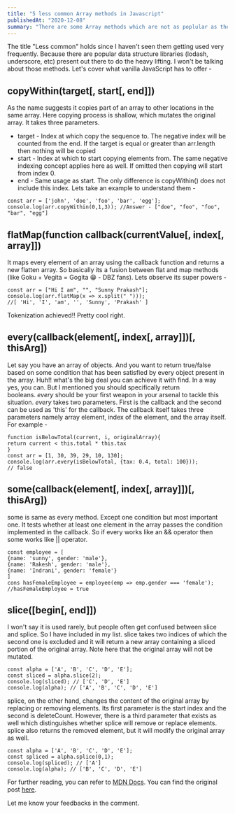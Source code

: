 ```yaml
---
title: "5 less common Array methods in Javascript"
publishedAt: "2020-12-08"
summary: "There are some Array methods which are not as poplular as their siblings. Rare but powerful. Want to explore?"
---
```


The title "Less common" holds since I haven't seen them getting used very frequently. Because there are popular data structure libraries (lodash, underscore, etc) present out there to do the heavy lifting. I won't be talking about those methods. Let's cover what vanilla JavaScript has to offer -

## copyWithin(target[, start[, end]])
As the name suggests it copies part of an array to other locations in the same array. Here copying process is shallow, which mutates the original array. It takes three parameters. 
- target - Index at which copy the sequence to. The negative index will be counted from the end. If the target is equal or greater than arr.length then nothing will be copied
- start - Index at which to start copying elements from. The same negative indexing concept applies here as well. If omitted then copying will start from index 0.
- end - Same usage as start. The only difference is copyWithin() does not include this index.
Lets take an example to understand them -
```
const arr = ['john', 'doe', 'foo', 'bar', 'egg'];
console.log(arr.copyWithin(0,1,3)); //Answer - ["doe", "foo", "foo", "bar", "egg"]
```

## flatMap(function callback(currentValue[, index[, array]])
It maps every element of an array using the callback function and returns a new flatten array. So basically its a fusion between flat and map methods (like Goku + Vegita = Gogita 😁 - DBZ fans). Lets observe its super powers -
```
const arr = ["Hi I am", "", "Sunny Prakash"];
console.log(arr.flatMap(x => x.split(" ")));
//[ 'Hi', 'I', 'am', '', 'Sunny', 'Prakash' ]
```
Tokenization achieved!! Pretty cool right.

## every(callback(element[, index[, array]])[, thisArg])
Let say you have an array of objects. And you want to return true/false based on some condition that has been satisfied by every object present in the array. Huh!! what's the big deal you can achieve it with find. In a way yes, you can. But I mentioned you should specifically return booleans. *every* should be your first weapon in your arsenal to tackle this situation. *every* takes two parameters. First is the callback and the second can be used as 'this' for the callback. The callback itself takes three parameters namely array element, index of the element, and the array itself. For example -
```
function isBelowTotal(current, i, originalArray){
return current < this.total * this.tax
}
const arr = [1, 30, 39, 29, 10, 130];
console.log(arr.every(isBelowTotal, {tax: 0.4, total: 100}));
// false
```

## some(callback(element[, index[, array]])[, thisArg])
some is same as every method. Except one condition but most important one. It tests whether at least one element in the array passes the condition implemented in the callback. So if every works like an && operator then some works like || operator.
```
const employee = [
{name: 'sunny', gender: 'male'},
{name: 'Rakesh', gender: 'male'},
{name: 'Indrani', gender: 'female'}
]
cons hasFemaleEmployee = employee(emp => emp.gender === 'female');
//hasFemaleEmployee = true
```

## slice([begin[, end]])
I won't say it is used rarely, but people often get confused between slice and splice. So I have included in my list. slice takes two indices of which the second one is excluded and it will return a new array containing a sliced portion of the original array. Note here that the original array will not be mutated.
```
const alpha = ['A', 'B', 'C', 'D', 'E'];
const sliced = alpha.slice(2);
console.log(sliced); // ['C', 'D', 'E']
console.log(alpha); // ['A', 'B', 'C', 'D', 'E']
```

splice, on the other hand, changes the content of the original array by replacing or removing elements. Its first parameter is the start index and the second is deleteCount. However, there is a third parameter that exists as well which distinguishes whether splice will remove or replace elements. splice also returns the removed element, but it will modify the original array as well.
```
const alpha = ['A', 'B', 'C', 'D', 'E'];
const spliced = alpha.splice(0,1);
console.log(spliced); // ['A']
console.log(alpha); // ['B', 'C', 'D', 'E']
```
For further reading, you can refer to [MDN Docs](https://developer.mozilla.org/en-US/docs/Web/JavaScript/Reference/Global_Objects/Array). You can find the original post [here](https://suprdev.netlify.app/blog/array-methods).

Let me know your feedbacks in the comment.